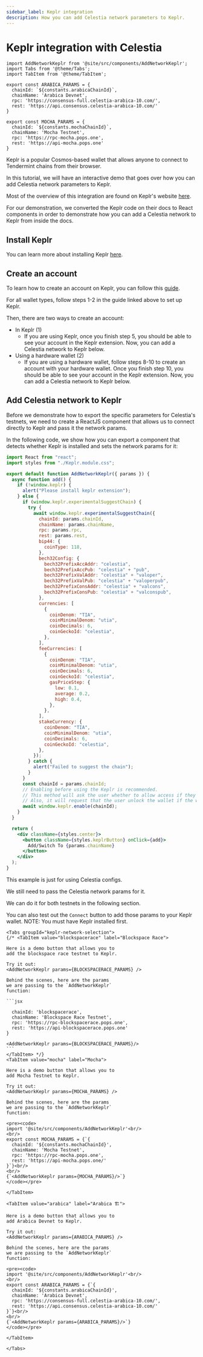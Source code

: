 ```yaml
---
sidebar_label: Keplr integration
description: How you can add Celestia network parameters to Keplr.
---
```


# Keplr integration with Celestia


```mdx-code-block
import AddNetworkKeplr from '@site/src/components/AddNetworkKeplr';
import Tabs from '@theme/Tabs';
import TabItem from '@theme/TabItem';

export const ARABICA_PARAMS = {
  chainId: `${constants.arabicaChainId}`,
  chainName: 'Arabica Devnet',
  rpc: 'https://consensus-full.celestia-arabica-10.com/',
  rest: 'https://api.consensus.celestia-arabica-10.com/'
}

export const MOCHA_PARAMS = {
  chainId: `${constants.mochaChainId}`,
  chainName: 'Mocha Testnet',
  rpc: 'https://rpc-mocha.pops.one',
  rest: 'https://api-mocha.pops.one'
}
```

Keplr is a popular Cosmos-based wallet that allows anyone
to connect to Tendermint chains from their browser.

In this tutorial, we will have an interactive demo that goes over how
you can add Celestia network parameters to Keplr.

Most of the overview of this integration are found on Keplr's website
[here](https://docs.keplr.app/api).

For our demonstration, we converted the Keplr code on their docs
to React components in order to demonstrate how you can add a Celestia
network to Keplr from inside the docs.

## Install Keplr

You can learn more about installing Keplr [here](https://www.keplr.app/download).

## Create an account

To learn how to create an account on Keplr, you can follow this [guide](https://www.keplr.app/onboarding/how-to-create).

For all wallet types, follow steps 1-2 in the guide linked above to set up Keplr.

Then, there are two ways to create an account:

- In Keplr (1)
  - If you are using Keplr, once you finish step 5, you should be able to
    see your account in the Keplr extension. Now, you can add a Celestia
    network to Keplr below.
- Using a hardware wallet (2)
  - If you are using a hardware wallet, follow steps 8-10 to create an
    account with your hardware wallet. Once you finish step 10, you should
    be able to see your account in the Keplr extension. Now, you can add a
    Celestia network to Keplr below.

## Add Celestia network to Keplr

Before we demonstrate how to export the specific parameters for
Celestia's testnets, we need to create a ReactJS component
that allows us to connect directly to Keplr and pass it the network
params.

In the following code, we show how you can export a component
that detects whether Keplr is installed and sets the network
params for it:

```jsx
import React from "react";
import styles from "./Keplr.module.css";

export default function AddNetworkKeplr({ params }) {
  async function add() {
    if (!window.keplr) {
      alert("Please install keplr extension");
    } else {
      if (window.keplr.experimentalSuggestChain) {
        try {
          await window.keplr.experimentalSuggestChain({
            chainId: params.chainId,
            chainName: params.chainName,
            rpc: params.rpc,
            rest: params.rest,
            bip44: {
              coinType: 118,
            },
            bech32Config: {
              bech32PrefixAccAddr: "celestia",
              bech32PrefixAccPub: "celestia" + "pub",
              bech32PrefixValAddr: "celestia" + "valoper",
              bech32PrefixValPub: "celestia" + "valoperpub",
              bech32PrefixConsAddr: "celestia" + "valcons",
              bech32PrefixConsPub: "celestia" + "valconspub",
            },
            currencies: [
              {
                coinDenom: "TIA",
                coinMinimalDenom: "utia",
                coinDecimals: 6,
                coinGeckoId: "celestia",
              },
            ],
            feeCurrencies: [
              {
                coinDenom: "TIA",
                coinMinimalDenom: "utia",
                coinDecimals: 6,
                coinGeckoId: "celestia",
                gasPriceStep: {
                  low: 0.1,
                  average: 0.2,
                  high: 0.4,
                },
              },
            ],
            stakeCurrency: {
              coinDenom: "TIA",
              coinMinimalDenom: "utia",
              coinDecimals: 6,
              coinGeckoId: "celestia",
            },
          });
        } catch {
          alert("Failed to suggest the chain");
        }
      }
      const chainId = params.chainId;
      // Enabling before using the Keplr is recommended.
      // This method will ask the user whether to allow access if they haven't visited this website.
      // Also, it will request that the user unlock the wallet if the wallet is locked.
      await window.keplr.enable(chainId);
    }
  }

  return (
    <div className={styles.center}>
      <button className={styles.keplrButton} onClick={add}>
        Add/Switch To {params.chainName}
      </button>
    </div>
  );
}
```

This example is just for using Celestia configs.

We still need to pass the Celestia network params for it.

We can do it for both testnets in the following section.

You can also test out the `Connect` button to add those
params to your Keplr wallet. NOTE: You must have Keplr installed
first.

````mdx-code-block
<Tabs groupId="keplr-network-selection">
{/* <TabItem value="blockspacerace" label="Blockspace Race">

Here is a demo button that allows you to
add the blockspace race testnet to Keplr.

Try it out:
<AddNetworkKeplr params={BLOCKSPACERACE_PARAMS} />

Behind the scenes, here are the params
we are passing to the `AddNetworkKeplr`
function:

```jsx

  chainId: 'blockspacerace',
  chainName: 'Blockspace Race Testnet',
  rpc: 'https://rpc-blockspacerace.pops.one',
  rest: 'https://api-blockspacerace.pops.one'
}

<AddNetworkKeplr params={BLOCKSPACERACE_PARAMS}/>
```
</TabItem> */}
<TabItem value="mocha" label="Mocha">

Here is a demo button that allows you to
add Mocha Testnet to Keplr.

Try it out:
<AddNetworkKeplr params={MOCHA_PARAMS} />

Behind the scenes, here are the params
we are passing to the `AddNetworkKeplr`
function:

<pre><code>
import '@site/src/components/AddNetworkKeplr'<br/>
<br/>
export const MOCHA_PARAMS = {`{
  chainId: '${constants.mochaChainId}',
  chainName: 'Mocha Testnet',
  rpc: 'https://rpc-mocha.pops.one',
  rest: 'https://api-mocha.pops.one/'
}`}<br/>
<br/>
{`<AddNetworkKeplr params={MOCHA_PARAMS}/>`}
</code></pre>

</TabItem>

<TabItem value="arabica" label="Arabica 🏗️">

Here is a demo button that allows you to
add Arabica Devnet to Keplr.

Try it out:
<AddNetworkKeplr params={ARABICA_PARAMS} />

Behind the scenes, here are the params
we are passing to the `AddNetworkKeplr`
function:

<pre><code>
import '@site/src/components/AddNetworkKeplr'<br/>
<br/>
export const ARABICA_PARAMS = {`{
  chainId: '${constants.arabicaChainId}',
  chainName: 'Arabica Devnet',
  rpc: 'https://consensus-full.celestia-arabica-10.com/',
  rest: 'https://api.consensus.celestia-arabica-10.com/'
}`}<br/>
<br/>
{`<AddNetworkKeplr params={ARABICA_PARAMS}/>`}
</code></pre>

</TabItem>

</Tabs>
````
